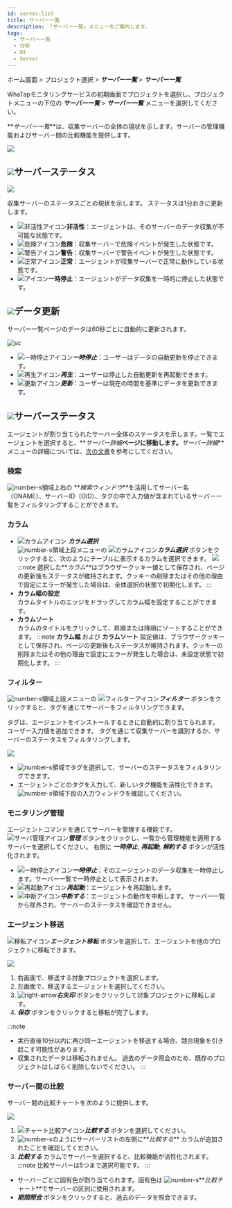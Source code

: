 ```yaml
---
id: server-list
title: サーバー一覧
description: 「サーバー一覧」メニューをご案内します。
tags:
  - サーバー一覧
  - 分析
  - UI
  - Server
---
```


ホーム画面 > プロジェクト選択 > **_サーバー一覧_** > **_サーバー一覧_**

WhaTapモニタリングサービスの初期画面でプロジェクトを選択し、プロジェクトメニューの下位の **_サーバー一覧_** > **_サーバー一覧_** メニューを選択してください。 

**_サーバー一覧_**は、収集サーバーの全体の現状を示します。サーバーの管理機能およびサーバー間の比較機能を提供します。

![](/img/server-list.png)

## ![](/img/number-01.png)サーバーステータス

![](https://img.whatap.io/media/images/Screenshot_2021-03-17_server_14861_-_Server_Monitoring24.png)

収集サーバーのステータスごとの現状を示します。 ステータスは1分おきに更新します。

-   ![非活性アイコン](/img/ico-disable-agent.svg)**非活性**：エージェントは、そのサーバーのデータ収集が不可能な状態です。
-   ![危険アイコン](/img/ic-warning-critical.svg)**危険**：収集サーバーで危険イベントが発生した状態です。
-   ![警告アイコン](/img/ic-warning-filled.svg)**警告**：収集サーバーで警告イベントが発生した状態です。
-   ![正常アイコン](/img/ic-check-circle-filled.svg)**正常**：エージェントが収集サーバーで正常に動作している状態です。
-   ![アイコン](/img/ic-s-pause.svg)**一時停止**：エージェントがデータ収集を一時的に停止した状態です。

## ![](/img/number-02.png)データ更新

サーバー一覧ページのデータは60秒ごとに自動的に更新されます。

<div style={{textAlign: 'center'}}>

![sc](/img/server-list-data-rn.png)

</div>

-   ![一時停止アイコン](/img/ic-s-pause.svg)**_一時停止_**：ユーザーはデータの自動更新を停止できます。 
-   ![再生アイコン](/img/ic-play-grn.svg)**_再生_**：ユーザーは停止した自動更新を再起動できます。
-   ![更新アイコン](/img/ic-refresh2.svg)**_更新_**：ユーザーは現在の時間を基準にデータを更新できます。

## ![](/img/number-03.png)サーバーステータス

エージェントが割り当てられたサーバー全体のステータスを示します。一覧でエージェントを選択すると、**_サーバー詳細_**ページに移動します。**_サーバー詳細_**メニューの詳細については、[次の文書](server-detail)を参考にしてください。

### 検索

![number-s](/img/number-03.png)領域上右の **_検索ウィンドウ_**を活用してサーバー名（ONAME）、サーバーID（OID）、タグの中で入力値が含まれているサーバー一覧をフィルタリングすることができます。

### カラム

-   ![カラムアイコン](/img/ic-column.svg) **_カラム選択_**\
        ![number-s](/img/number-03.png)領域上段メニューの ![カラムアイコン](/img/ic-column.svg)**_カラム選択_**  ボタンをクリックすると、次のようにテーブルに表示するカラムを選択できます。
        ![](https://img.whatap.io/media/images/Screenshot_2021-03-17_server_14861_-_Server_Monitoring27.png)
    :::note
    選択した**_カラム_**はブラウザークッキー値として保存され、ページの更新後もステータスが維持されます。クッキーの削除またはその他の理由で設定にエラーが発生した場合は、全体選択の状態で初期化します。
    :::
-   **カラム幅の設定**\
      カラムタイトルのエッジをドラッグしてカラム幅を設定することができます。
-   **カラムソート**\
        カラムのタイトルをクリックして、昇順または降順にソートすることができます。
    :::note
    **カラム幅** および **カラムソート** 設定値は、ブラウザークッキーとして保存され、ページの更新後もステータスが維持されます。クッキーの削除またはその他の理由で設定にエラーが発生した場合は、未設定状態で初期化します。
    :::

### フィルター

![number-s](/img/number-03.png)領域上段メニューの ![フィルターアイコン](/img/ico-filter.svg)**_フィルター_** ボタンをクリックすると、タグを通じてサーバーをフィルタリングできます。 

タグは、エージェントをインストールするときに自動的に割り当てられます。 ユーザー入力値を追加できます。 タグを通じて収集サーバーを識別するか、サーバーのステータスをフィルタリングします。

![](/img/server-list-filter.png)

-   ![number-s](/img/number-04.png)領域でタグを選択して、サーバーのステータスをフィルタリングできます。 
-   エージェントごとのタグを入力して、新しいタグ機能を活性化できます。 ![number-s](/img/number-05.png)領域下段の入力ウィンドウを確認してください。

### モニタリング管理

エージェントコマンドを通じてサーバーを管理する機能です。 ![サーバ管理アイコン](/img/ico-setting.svg)**_管理_** ボタンをクリックし、一覧から管理機能を適用するサーバーを選択してください。 右側に **_一時停止_**, **_再起動_**, **_解約する_** ボタンが活性化されます。

-   ![一時停止アイコン](/img/ic-s-pause.svg)**_一時停止_**：そのエージェントのデータ収集を一時停止します。サーバー一覧で一時停止として表示されます。
-   ![再起動アイコン](/img/ic-caret-right.svg)**_再起動_**：エージェントを再起動します。
-   ![中断アイコン](/img/ic-delete-critical.svg)**_中断する_**：エージェントの動作を中断します。 サーバー一覧から除外され、サーバーのステータスを確認できません。

### エージェント移送

![移転アイコン](/img/ic-swap.svg)**_エージェント移転_** ボタンを選択して、エージェントを他のプロジェクトに移転できます。

![](https://img.whatap.io/media/images/Screenshot_2021-03-17_server_14861_-_Server_Monitoring34.png)

1.  右画面で、移送する対象プロジェクトを選択します。
2.  左画面で、移送するエージェントを選択してください。
3.  ![right-arrow](/img/right-arrow.svg)**_右矢印_** ボタンをクリックして対象プロジェクトに移転します。
4.  **_保存_** ボタンをクリックすると移転が完了します。

:::note

-   実行直後10分以内に再び同一エージェントを移送する場合、競合現象を引き起こす可能性があります。 
-   収集されたデータは移転されません。 過去のデータ照会のため、既存のプロジェクトはしばらく削除しないでください。
:::

### サーバー間の比較

サーバー間の比較チャートを次のように提供します。 

![](/img/server-list-compare.png)

1.  ![チャート比較アイコン](/img/ic-multiline-chart2.svg)**_比較する_** ボタンを選択してください。
2.  ![number-s](/img/number-06.png)のようにサーバーリストの左側に**_比較する_** カラムが追加されたことを確認してください。
3.  **_比較する_** カラムでサーバーを選択すると、比較機能が活性化されます。
    :::note
    比較サーバーは5つまで選択可能です。
    :::

-   サーバーごとに固有色が割り当てられます。固有色は ![number-s](/img/ic-number-07.svg)**_比較チャート_**でサーバーの区別に使用されます。
-   **_期間照会_** ボタンをクリックすると、過去のデータを照会できます。
